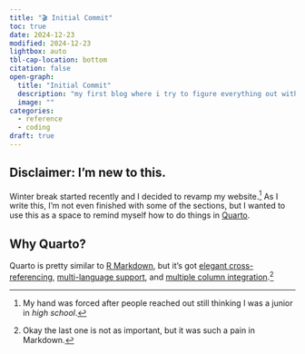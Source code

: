```yaml
---
title: "🎬 Initial Commit"
toc: true
date: 2024-12-23
modified: 2024-12-23
lightbox: auto
tbl-cap-location: bottom
citation: false
open-graph:
  title: "Initial Commit"
  description: "my first blog where i try to figure everything out without freaking out 🤪"
  image: ""
categories:
  - reference
  - coding
draft: true
---
```


## Disclaimer: I'm new to this.

Winter break started recently and I decided to revamp my website.[^reason] As I write this, I'm not even finished with some of the sections, but I wanted to use this as a space to remind myself how to do things in [Quarto](quarto.org). 


[^reason]: My hand was forced after people reached out still thinking I was a junior in _high school_.

## Why Quarto?

Quarto is pretty similar to [R Markdown](https://rmarkdown.rstudio.com/), but it's got [elegant cross-referencing](https://quarto.org/docs/authoring/cross-references.html), [multi-language support](https://quarto.org/docs/reference/cells/), and [multiple column integration](https://quarto.org/docs/authoring/figures.html#complex-layouts).[^not-important]

[^not-important]: Okay the last one is not as important, but it was such a pain in Markdown.

